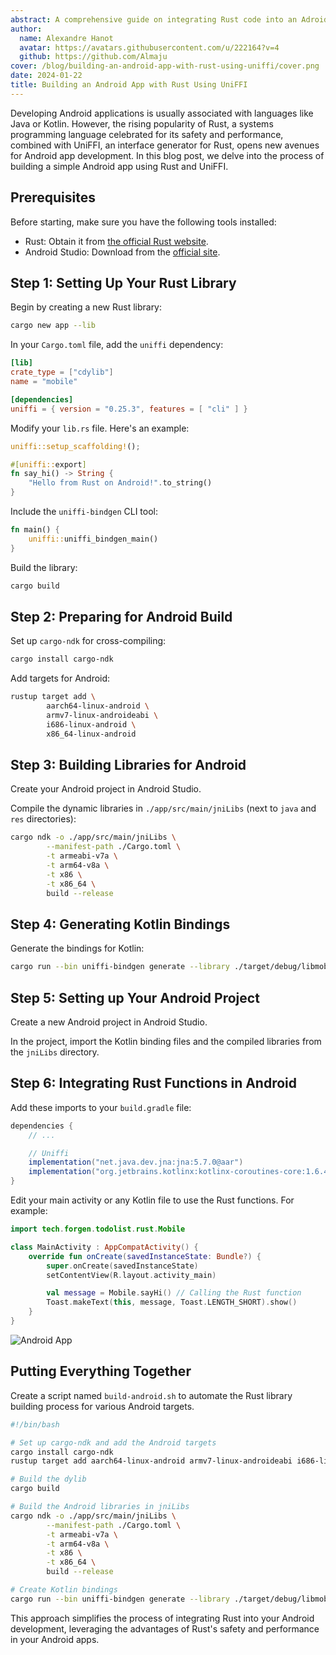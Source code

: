 ```yaml
---
abstract: A comprehensive guide on integrating Rust code into an Adroid application using UniFFI, a tool that facilitates the creation of foreign function interfaces in Rust.
author:
  name: Alexandre Hanot
  avatar: https://avatars.githubusercontent.com/u/222164?v=4
  github: https://github.com/Almaju
cover: /blog/building-an-android-app-with-rust-using-uniffi/cover.png
date: 2024-01-22
title: Building an Android App with Rust Using UniFFI
---
```


Developing Android applications is usually associated with languages like Java or Kotlin. However, the rising popularity of Rust, a systems programming language celebrated for its safety and performance, combined with UniFFI, an interface generator for Rust, opens new avenues for Android app development. In this blog post, we delve into the process of building a simple Android app using Rust and UniFFI.

## Prerequisites

Before starting, make sure you have the following tools installed:

- Rust: Obtain it from [the official Rust website](https://www.rust-lang.org/).
- Android Studio: Download from the [official site](https://developer.android.com/studio).

## Step 1: Setting Up Your Rust Library

Begin by creating a new Rust library:

```bash
cargo new app --lib
```

In your `Cargo.toml` file, add the `uniffi` dependency:

```toml filename="Cargo.toml"
[lib]
crate_type = ["cdylib"]
name = "mobile"

[dependencies]
uniffi = { version = "0.25.3", features = [ "cli" ] }
```

Modify your `lib.rs` file. Here's an example:

```rust filename="src/lib.rs"
uniffi::setup_scaffolding!();

#[uniffi::export]
fn say_hi() -> String {
    "Hello from Rust on Android!".to_string()
}
```

Include the `uniffi-bindgen` CLI tool:

```rust filename="src/bin/uniffi-bindgen.rs"
fn main() {
    uniffi::uniffi_bindgen_main()
}
```

Build the library:

```bash
cargo build
```

## Step 2: Preparing for Android Build

Set up `cargo-ndk` for cross-compiling:

```bash
cargo install cargo-ndk
```

Add targets for Android:

```bash
rustup target add \
        aarch64-linux-android \
        armv7-linux-androideabi \
        i686-linux-android \
        x86_64-linux-android
```

## Step 3: Building Libraries for Android

Create your Android project in Android Studio.

Compile the dynamic libraries in `./app/src/main/jniLibs` (next to `java` and `res` directories):

```bash
cargo ndk -o ./app/src/main/jniLibs \
        --manifest-path ./Cargo.toml \
        -t armeabi-v7a \
        -t arm64-v8a \
        -t x86 \
        -t x86_64 \
        build --release
```

## Step 4: Generating Kotlin Bindings

Generate the bindings for Kotlin:

```bash
cargo run --bin uniffi-bindgen generate --library ./target/debug/libmobile.dylib --language kotlin --out-dir ./app/src/main/java/tech/forgen/todolist/rust
```

## Step 5: Setting up Your Android Project

Create a new Android project in Android Studio.

In the project, import the Kotlin binding files and the compiled libraries from the `jniLibs` directory.

## Step 6: Integrating Rust Functions in Android

Add these imports to your `build.gradle` file:

```gradle filename="build.gradle"
dependencies {
    // ...

    // Uniffi
    implementation("net.java.dev.jna:jna:5.7.0@aar")
    implementation("org.jetbrains.kotlinx:kotlinx-coroutines-core:1.6.4")
}
```

Edit your main activity or any Kotlin file to use the Rust functions. For example:

```kotlin filename="MainActivity.kt"
import tech.forgen.todolist.rust.Mobile

class MainActivity : AppCompatActivity() {
    override fun onCreate(savedInstanceState: Bundle?) {
        super.onCreate(savedInstanceState)
        setContentView(R.layout.activity_main)

        val message = Mobile.sayHi() // Calling the Rust function
        Toast.makeText(this, message, Toast.LENGTH_SHORT).show()
    }
}
```

![Android App](/blog/building-an-android-app-with-rust-using-uniffi/hello-from-rust.png)

## Putting Everything Together

Create a script named `build-android.sh` to automate the Rust library building process for various Android targets.

```bash filename="build-android.sh"
#!/bin/bash

# Set up cargo-ndk and add the Android targets
cargo install cargo-ndk
rustup target add aarch64-linux-android armv7-linux-androideabi i686-linux-android x86_64-linux-android

# Build the dylib
cargo build

# Build the Android libraries in jniLibs
cargo ndk -o ./app/src/main/jniLibs \
        --manifest-path ./Cargo.toml \
        -t armeabi-v7a \
        -t arm64-v8a \
        -t x86 \
        -t x86_64 \
        build --release

# Create Kotlin bindings
cargo run --bin uniffi-bindgen generate --library ./target/debug/libmobile.dylib --language kotlin --out-dir ./app/src/main/java/tech/forgen/todolist/rust
```

This approach simplifies the process of integrating Rust into your Android development, leveraging the advantages of Rust's safety and performance in your Android apps.
